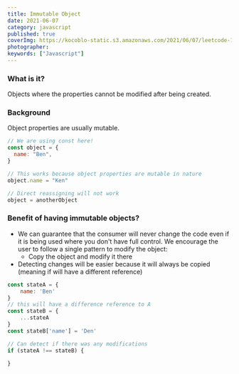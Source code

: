 ```yaml
---
title: Immutable Object
date: 2021-06-07
category: javascript
published: true
coverImg: https://kocoblo-static.s3.amazonaws.com/2021/06/07/leetcode-14/cover-img.jpg
photographer:
keywords: ["Javascript"]
---
```


### What is it?

Objects where the properties cannot be modified after being created.

### Background

Object properties are usually mutable.

```js
// We are using const here!
const object = {
  name: "Ben",
}

// This works because object properties are mutable in nature
object.name = "Ken"

// Direct reassigning will not work
object = anotherObject
```

### Benefit of having immutable objects?

- We can guarantee that the consumer will never change the code even if it
  is being used where you don't have full control.
  We encourage the user to follow a single pattern to modify the object:
  - Copy the object and modify it there
- Detecting changes will be easier because it will always be copied (meaning if will have a different reference)

```js
const stateA = {
    name: 'Ben'
}
// this will have a difference reference to A
const stateB = {
    ...stateA
}
const stateB['name'] = 'Den'

// Can detect if there was any modifications
if (stateA !== stateB) {

}
```

